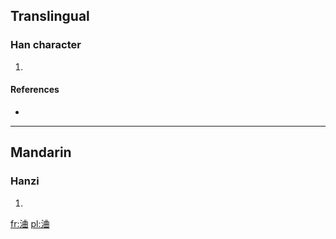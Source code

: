 ==Translingual==

===Han character===
{{Han char|rn=85|rad=水|as=06|sn=9|four=3516<sub>0</sub>|canj=水廿田 (ETW)}}

# {{defn|Han|sort=水06}}

====References====
* {{Han ref|kx=0623.030|dkj=17430|dj=1019.060|hdz=31607.020|uh=6D40|ud=27968|bh=CFA6|bd=53158}}

----

==Mandarin==

===Hanzi===
{{cmn-hanzi|pin=[[qǔ]] ([[qu3]])|wg=ch'ü<sup>3</sup>}}

# {{defn|lang=cmn|sort=水06}}

[[fr:浀]]
[[pl:浀]]